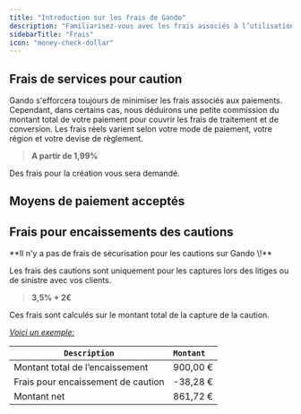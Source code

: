 ```yaml
---
title: "Introduction sur les frais de Gando"
description: "Familiarisez-vous avec les frais associés à l’utilisation de Gando."
sidebarTitle: "Frais"
icon: "money-check-dollar"
---
```


## Frais de services pour caution

Gando s'efforcera toujours de minimiser les frais associés aux paiements. Cependant, dans certains cas, nous déduirons une petite commission du montant total de votre paiement pour couvrir les frais de traitement et de conversion. Les frais réels varient selon votre mode de paiement, votre région et votre devise de règlement.

> **A partir de 1,99%**

Des frais pour la création vous sera demandé.

## Moyens de paiement acceptés

## Frais pour encaissements des cautions

<Tip>
  **Il n'y a pas de frais de sécurisation pour les cautions sur Gando \!**
</Tip>

Les frais des cautions sont uniquement pour les captures lors des litiges ou de sinistre avec vos clients.

> **3,5% \+ 2€**

Ces frais sont calculés sur le montant total de la capture de la caution.

_<u>Voici un exemple:</u>_

| `Description`                      | `Montant` |
| ---------------------------------- | :-------- |
| Montant total de l’encaissement    | 900,00 €  |
| Frais pour encaissement de caution | -38,28 €  |
| Montant net                        | 861,72 €  |